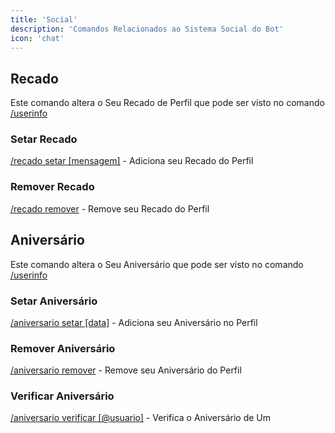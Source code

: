 ```yaml
---
title: 'Social'
description: 'Comandos Relacionados ao Sistema Social do Bot'
icon: 'chat'
---
```


## Recado
Este comando altera o Seu Recado de Perfil que pode ser visto no comando [/userinfo]()

### Setar Recado
[/recado setar [mensagem]]() - Adiciona seu Recado do Perfil
### Remover Recado
[/recado remover]() - Remove seu Recado do Perfil

## Aniversário
Este comando altera o Seu Aniversário que pode ser visto no comando [/userinfo]()

### Setar Aniversário
[/aniversario setar [data]]() - Adiciona seu Aniversário no Perfil
### Remover Aniversário
[/aniversario remover]() - Remove seu Aniversário do Perfil
### Verificar Aniversário
[/aniversario verificar [@usuario]]() - Verifica o Aniversário de Um 
